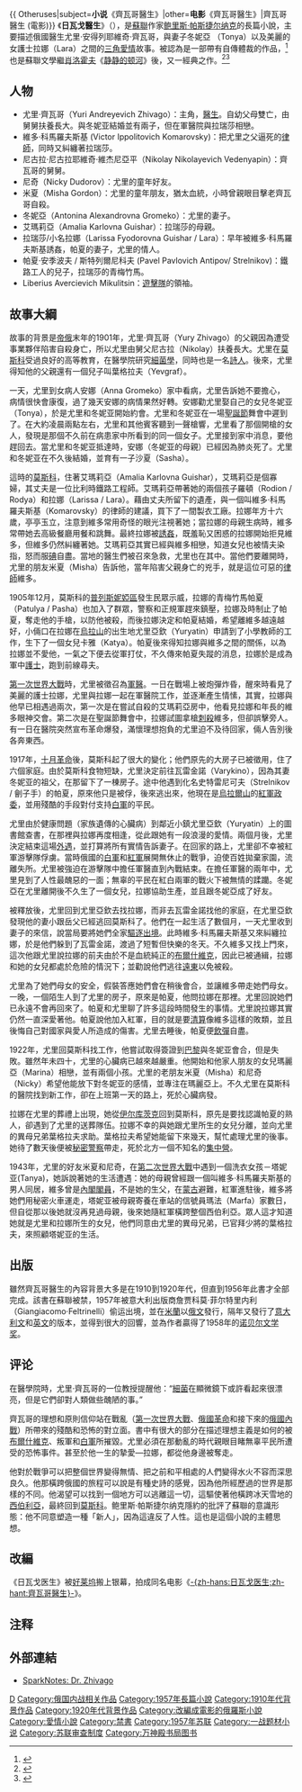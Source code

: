 {{refimprove|time=2020-05-10}}
{{noteTA
|T=zh-hans:日瓦戈医生; zh-hant:齊瓦哥醫生;
|1=zh-hans:日瓦戈; zh-hant:齊瓦哥;
|2=zh-hant:巴斯特納克; zh-hans:帕斯捷尔纳克;
}}
{{ Otheruses|subject='''小说'''《齊瓦哥醫生》|other='''电影'''《齊瓦哥醫生》|齊瓦哥醫生 (電影)}}
{{Infobox Book  | <!-- See [[Wikipedia:WikiProject_Novels|Wikipedia:WikiProject Novels]] or [[Wikipedia:WikiProject_Books|Wikipedia:WikiProject Books]] -->
| name          = 齊瓦哥醫生
| title_orig    = {{lang|ru|Доктор Живаго}}
| translator    = 
| image         = <!-- First edition cover preferred -->
| image_caption = 
| author        = [[鲍里斯·帕斯捷尔纳克|鲍里斯·帕斯捷尔纳克]]
| illustrator   = 
| cover_artist  = 
| country       = [[米蘭|米蘭]]
| language      = [[俄文|俄文]]
| series        = 
| subject       = <!-- Subject is not relevant for fiction -->
| genre         = [[歷史小說|歷史]]、[[愛情小說|愛情小說]]<!-- [[Wikipedia:WikiProject_Novels/Novel_categorization|Wikipedia:WikiProject Novels/Novel categorization]] -->
| publisher     = Feltrinelli (初版), Pantheon Books
| release_date  = 1957年
| english_release_date =
| media_type    = 印刷品（精裝、平裝）
| pages         = 592 (Pantheon)
| isbn          = NA (Feltrinelli) & ISBN 0-679-77438-6 (Pantheon) <!-- First released before ISBN system implimented -->
| preceded_by   = <!-- Preceding novel in series -->
| followed_by   = <!-- Following novel in series -->
}}
《'''日瓦戈醫生'''》（{{lang-ru|Доктор Живаго}}），是[[蘇聯|蘇聯]]作家[[鲍里斯·帕斯捷尔纳克|鲍里斯·帕斯捷尔纳克]]的長篇小說，主要描述俄國醫生尤里·安得列耶維奇·齊瓦哥，與妻子冬妮亞 （Tonya）以及美麗的女護士拉娜（Lara）之間的[[三角愛情|三角愛情]]故事。被認為是一部帶有自傳體裁的作品，<ref>{{Cite web|url=https://wk.baidu.com/view/07df59e5f51fb7360b4c2e3f5727a5e9856a2779|title=《日瓦戈医生》——帕斯捷尔纳克的精神自传}}</ref>也是蘇聯文學繼[[肖洛霍夫|肖洛霍夫]]《[[静静的顿河|静静的顿河]]》後，又一經典之作。<ref>{{Cite Web|url=http://www.chinawriter.com.cn/n1/2017/0710/c405175-29392985.html|title=二十一世纪的俄国长篇小说|publisher=中国作家网}}</ref><ref>{{Cite Web|url=http://tsrus.cn/wenhua/wenyi/2017/04/16/657275|title=5本俄罗斯文学名著助您更透彻理解俄国革命|publisher=透视俄罗斯}}</ref>

==人物==
* 尤里·齊瓦哥（Yuri Andreyevich Zhivago）：主角，[[醫生|醫生]]。自幼父母雙亡，由舅舅扶養長大。與冬妮亚結婚並有兩子，但在軍醫院與拉瑞莎相戀。
* 維多·科馬羅夫斯基 (Victor Ippolitovich Komarovsky)：把尤里之父逼死的[[律師|律師]]，同時又糾纏著拉瑞莎。
* 尼古拉·尼古拉耶維奇·維杰尼亞平（Nikolay Nikolayevich Vedenyapin）：齊瓦哥的舅舅。
* 尼奇（Nicky Dudorov）：尤里的童年好友。
* 米夏（Misha Gordon）：尤里的童年朋友，猶太血統，小時曾親眼目擊老齊瓦哥自殺。
* 冬妮亞（Antonina Alexandrovna Gromeko）：尤里的妻子。
* 艾瑪莉亞（Amalia Karlovna Guishar）：拉瑞莎的母親。
* 拉瑞莎/小名拉娜（Larissa Fyodorovna Guishar / Lara）：早年被維多·科馬羅夫斯基誘姦，帕夏的妻子，尤里的情人。
* 帕夏·安季波夫 / 斯特列爾尼科夫 (Pavel Pavlovich Antipov/ Strelnikov)：鐵路工人的兒子，拉瑞莎的青梅竹馬。
* Liberius Avercievich Mikulitsin：[[遊擊隊|遊擊隊]]的領袖。

==故事大綱==
{{Unreferencedsect|date=2020年5月}}
故事的背景是[[帝俄|帝俄]]末年的1901年，尤里·齊瓦哥（Yury Zhivago）的父親因為遭受事業夥伴陷害自殺身亡，所以尤里由舅父尼古拉（Nikolay）扶養長大。尤里在[[莫斯科|莫斯科]]受過良好的高等教育，在醫學院研究[[細菌學|細菌學]]，同時也是一名[[詩人|詩人]]。後來，尤里得知他的父親還有一個兒子叫葉格拉夫（Yevgraf）。

一天，尤里到女病人安娜（Anna Gromeko）家中看病，尤里告訴她不要擔心，病情很快會康復，過了幾天安娜的病情果然好轉。安娜勸尤里娶自己的女兒冬妮亚（Tonya），於是尤里和冬妮亚開始約會。尤里和冬妮亚在一場[[聖誕節|聖誕節]]舞會中遲到了。在大約凌晨兩點左右，尤里和其他賓客聽到一聲槍響，尤里看了那個開槍的女人，發現是那個不久前在病患家中所看到的同一個女子。尤里接到家中消息，要他趕回去。當尤里和冬妮亚抵達時，安娜（冬妮亚的母親）已經因為肺炎死了。尤里和冬妮亚在不久後結婚，並育有一子沙夏（Sasha）。

這時的[[莫斯科|莫斯科]]，住著艾瑪莉亞（Amalia Karlovna Guishar），艾瑪莉亞是個寡婦，其丈夫是一位比利時鐵路工程師。艾瑪莉亞帶著她的兩個孩子羅頓（Rodion / Rodya）和拉娜（Larissa / Lara）。藉由丈夫所留下的遺產，與一個叫維多·科馬羅夫斯基（Komarovsky）的律師的建議，買下了一間製衣工廠。拉娜年方十六歲，亭亭玉立，注意到維多常用奇怪的眼光注視著她；當拉娜的母親生病時，維多常帶她去高級餐廳用餐和跳舞。最終拉娜被[[誘姦|誘姦]]，既羞恥又困惑的拉娜開始拒見維多，但維多仍然糾纏著她。艾瑪莉亞其實已經與維多相戀，知道女兒也被情夫染指，怒而服[[碘|碘]]自盡。當地的醫生們被召來急救，尤里也在其中。當他們要離開時，尤里的朋友米夏（Misha）告訴他，當年陷害父親身亡的兇手，就是這位可惡的[[律師|律師]]維多。

1905年12月，莫斯科的[[普列斯妮婭區|普列斯妮婭區]]發生民眾示威，拉娜的青梅竹馬帕夏（Patulya / Pasha）也加入了群眾，警察和正規軍趕來鎮壓，拉娜及時制止了帕夏，奪走他的手槍，以防他被殺，而後拉娜決定和帕夏結婚，希望離維多越遠越好，小倆口在拉娜在[[烏拉山|烏拉山]]的出生地尤里亞欽（Yuryatin）申請到了小學教師的工作，生下了一個女兒卡雅（Katya）。帕夏後來得知拉娜與維多之間的關係，以為拉娜並不愛他，一氣之下便去從軍打仗，不久傳來帕夏失蹤的消息，拉娜於是成為軍中[[護士|護士]]，跑到前線尋夫。

[[第一次世界大戰|第一次世界大戰]]時，尤里被徵召為[[軍醫|軍醫]]。一日在戰場上被炮彈炸昏，醒來時看見了美麗的護士拉娜，尤里與拉娜一起在軍醫院工作，並逐漸產生情愫，其實，拉娜與他早已相遇過兩次，第一次是在嘗試自殺的艾瑪莉亞房中，他看見拉娜和年長的維多眼神交會。第二次是在聖誕節舞會中，拉娜試圖拿槍[[刺殺|刺殺]]維多，但卻誤擊旁人。有一日在醫院突然宣布革命爆發，滿懷理想抱負的尤里迫不及待回家，倆人告別後各奔東西。

1917年，[[十月革命|十月革命]]後，莫斯科起了很大的變化；他們原先的大房子已被徵用，住了六個家庭。由於莫斯科食物短缺，尤里決定前往瓦雷金諾（Varykino），因為其妻冬妮亚的祖父，在那留下了一棟房子。途中他遇到化名史特雷尼可夫（Strelnikov / 劊子手）的帕夏，原來他只是被俘，後來逃出來，他現在是[[烏拉爾山|烏拉爾山]]的[[苏联红军|紅軍]][[政委|政委]]，並用殘酷的手段對付支持[[白軍|白軍]]的平民。

尤里由於健康問題（家族遺傳的心臟病）到鄰近小鎮尤里亞欽（Yuryatin）上的圖書館查書，在那裡與拉娜再度相逢，從此跟她有一段浪漫的愛情。兩個月後，尤里決定結束這場[[外遇|外遇]]，並打算將所有實情告訴妻子。在回家的路上，尤里卻不幸被紅軍游擊隊俘虜。當時俄國的[[白軍|白軍]]和[[苏联红军|紅軍]]展開無休止的戰爭，迫使百姓拋棄家園，流離失所。尤里被強迫在游擊隊中擔任軍醫直到內戰結束。在擔任軍醫的兩年中，尤里見到了人性最醜惡的一面；無辜的平民在紅白兩軍的戰火下被無情的蹂躪。冬妮亞在尤里離開後不久生了一個女兒，拉娜協助生產，並且跟冬妮亞成了好友。

被釋放後，尤里回到尤里亞欽去找拉娜，而非去瓦雷金諾找他的家庭，在尤里亞欽發現他的妻小跟岳父已經逃回莫斯科了。他們在一起生活了數個月，一天尤里收到妻子的來信，說當局要將她們全家[[驅逐出境|驅逐出境]]。此時維多·科馬羅夫斯基又來糾纏拉娜，於是他們躲到了瓦雷金諾，渡過了短暫但快樂的冬天。不久維多又找上門來，這次他跟尤里說拉娜的前夫由於不是血統純正的[[布爾什維克|布爾什維克]]，因此已被通緝，拉娜和她的女兒都處於危險的情況下；並勸說他們逃往[[遠東|遠東]]以免被殺。

尤里為了她們母女的安全，假裝答應她們會在稍後會合，並讓維多帶走她們母女。一晚，一個陌生人到了尤里的房子，原來是帕夏，他問拉娜在那裡。尤里回說她們已永遠不會再回來了。帕夏和尤里聊了許多這段時間發生的事情。尤里說拉娜其實仍然一直深愛著他。帕夏說他加入紅軍，目的就是要[[清算|清算]]像維多這樣的敗類，並且後悔自己對國家與愛人所造成的傷害。尤里去睡後，帕夏便[[飲彈|飲彈]]自盡。

1922年，尤里回莫斯科找工作，他嘗試取得簽證到[[巴黎|巴黎]]與冬妮亚會合，但是失敗。雖然年未四十，尤里的心臟病已越來越嚴重。他開始和他家人朋友的女兒瑪麗亞（Marina）相戀，並有兩個小孩。尤里的老朋友米夏（Misha）和尼奇（Nicky）希望他能放下對冬妮亚的感情，並專注在瑪麗亞上。不久尤里在莫斯科的醫院找到新工作，卻在上班第一天的路上，死於心臟病發。

拉娜在尤里的葬禮上出現，她從[[伊尔库茨克|伊尔库茨克]]回到莫斯科，原先是要找認識帕夏的熟人，卻遇到了尤里的送葬隊伍。拉娜不幸的與她跟尤里所生的女兒分離，並向尤里的異母兄弟葉格拉夫求助。葉格拉夫希望她能留下來幾天，幫忙處理尤里的後事。她待了數天後便被[[秘密警察|秘密警察]]帶走，死於北方一個不知名的[[集中營|集中營]]。

1943年，尤里的好友米夏和尼奇，在[[第二次世界大戰|第二次世界大戰]]中遇到一個洗衣女孩－塔妮亚(Tanya)，她訴說著她的生活遭遇：她的母親曾經跟一個叫維多·科馬羅夫斯基的男人同居，維多曾是[[內閣|內閣]][[閣員|閣員]]，不是她的生父，在[[蒙古|蒙古]]避難，紅軍進駐後，維多將她們用秘密火車運走，塔妮亚被母親寄養在車站的信號員瑪法（Marfa）家數日，但自從那以後她就沒再見過母親，後來她隨紅軍橫跨整個西伯利亞。眾人這才知道她就是尤里和拉娜所生的女兒，他們同意由尤里的異母兄弟，已官拜少將的葉格拉夫，來照顧塔妮亚的生活。

==出版==
{{Unreferencedsect|date=2020年5月}}
雖然齊瓦哥醫生的內容背景大多是在1910到1920年代，但直到1956年此書才全部完成。該書在蘇聯被禁，1957年被意大利出版商詹贾科莫·菲尔特里内利（Giangiacomo·Feltrinelli）偷运出境，並在[[米蘭|米蘭]]以[[俄文|俄文]]發行，隔年又發行了[[意大利文|意大利文]]和[[英文|英文]]的版本，並得到很大的回響，並為作者贏得了1958年的[[诺贝尔文学奖|诺贝尔文学奖]]。

==评论==
{{Unreferencedsect|date=2020年5月}}
在醫學院時，尤里·齊瓦哥的一位教授提醒他：“[[細菌|細菌]]在顯微鏡下或許看起來很漂亮，但是它們卻對人類做些醜陋的事。”

齊瓦哥的理想和原則信仰站在戰亂（[[第一次世界大戰|第一次世界大戰]]、[[俄國革命|俄國革命]]和接下來的[[俄國內戰|俄國內戰]]）所帶來的殘酷和恐怖的對立面。書中有很大的部分在描述理想主義是如何的被[[布爾什維克|布爾什維克]]、叛軍和[[白軍|白軍]]所摧毀。尤里必須在那動亂的時代親眼目睹無辜平民所遭受的恐怖事件。甚至於他一生的摯愛—拉娜，都從他身邊被奪走。

他對於戰爭可以把整個世界變得無情、把之前和平相處的人們變得水火不容而深思良久。他那橫跨俄國的旅程可以說是有種史詩的感覺，因為他所經歷過的世界是那樣的不同。他渴望可以找到一個地方可以逃離這一切，這驅使著他橫跨冰天雪地的[[西伯利亞|西伯利亞]]，最終回到[[莫斯科|莫斯科]]。鲍里斯·帕斯捷尔纳克隱約的批評了蘇聯的意識形態：他不同意塑造一種「新人」，因為這違反了人性。這也是這個小說的主體思想。

==改編==
《日瓦戈医生》被[[好莱坞|好莱坞]]搬上银幕，拍成同名电影《[[日瓦戈医生_(电影)|-{zh-hans:日瓦戈医生;zh-hant:齊瓦哥醫生}-]]》。

==注释==
{{reflist|2}}

==外部連結==
* [https://web.archive.org/web/20070926223855/http://www.sparknotes.com/lit/zhivago/index.html SparkNotes: Dr. Zhivago] {{en}}


{{Authority control}}
[[Category:苏联小说|D]]
[[Category:俄国内战相关作品|Category:俄国内战相关作品]]
[[Category:1957年長篇小說|Category:1957年長篇小說]]
[[Category:1910年代背景作品|Category:1910年代背景作品]]
[[Category:1920年代背景作品|Category:1920年代背景作品]]
[[Category:改編成電影的俄羅斯小說|Category:改編成電影的俄羅斯小說]]
[[Category:愛情小說|Category:愛情小說]]
[[Category:禁書|Category:禁書]]
[[Category:1957年苏联|Category:1957年苏联]]
[[Category:一战题材小说|Category:一战题材小说]]
[[Category:苏联审查制度|Category:苏联审查制度]]
[[Category:万神殿书局图书|Category:万神殿书局图书]]